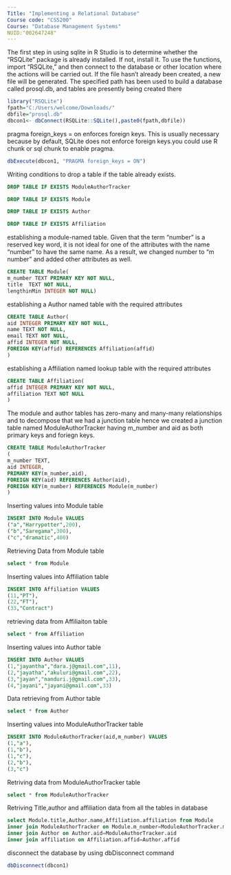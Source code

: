 ---
Title: "Implementing a Relational Database"
Course code: "CS5200"
Course: "Database Management Systems"
NUID:"002647248"
---
The first step in using sqlite in R Studio is to determine whether the "RSQLite" package is already installed. If not, install it. 
To use the functions, import "RSQLite," and then connect to the database or other location where the actions will be carried out. If the file hasn't already been created, a new file will be generated.
The specified path has been used to build a database called prosql.db, and tables are presently being created there

```{r}
library("RSQLite")
fpath="C:/Users/welcome/Downloads/"
dbfile="prosql.db"
dbcon1<- dbConnect(RSQLite::SQLite(),paste0(fpath,dbfile))

```

pragma foreign_keys = on enforces foreign keys. This is usually necessary because by default, SQLite does not enforce foreign keys.you could use R chunk or sql chunk to enable pragma. 

```{r}
dbExecute(dbcon1, "PRAGMA foreign_keys = ON")
```
Writing conditions to drop a table if the table already exists.

```{sql connection=dbcon1}
DROP TABLE IF EXISTS ModuleAuthorTracker
```

```{sql connection=dbcon1}
DROP TABLE IF EXISTS Module
```

```{sql connection=dbcon1}
DROP TABLE IF EXISTS Author
```

```{sql connection=dbcon1}
DROP TABLE IF EXISTS Affiliation
```

establishing a module-named table. Given that the term "number" is a reserved key word, it is not ideal for one of the attributes with the name "number" to have the same name. As a result, we changed number to "m number" and added other attributes as well. 


```{sql connection=dbcon1}
CREATE TABLE Module(
m_number TEXT PRIMARY KEY NOT NULL, 
title  TEXT NOT NULL,
lengthinMin INTEGER NOT NULL)
```

establishing a Author named table with the required attributes

```{sql connection=dbcon1}
CREATE TABLE Author(
aid INTEGER PRIMARY KEY NOT NULL,
name TEXT NOT NULL,
email TEXT NOT NULL,
affid INTEGER NOT NULL,
FOREIGN KEY(affid) REFERENCES Affiliation(affid)
)
```

establishing a Affiliation named lookup table with the required attributes

```{sql connection=dbcon1}
CREATE TABLE Affiliation(
affid INTEGER PRIMARY KEY NOT NULL,
affiliation TEXT NOT NULL
)
```

The module and author tables has zero-many and many-many relationships and to decompose that we had a junction table hence we created a junction table named ModuleAuthorTracker having m_number and aid as both primary keys and foriegn keys.

```{sql connection=dbcon1}
CREATE TABLE ModuleAuthorTracker
(
m_number TEXT,
aid INTEGER,
PRIMARY KEY(m_number,aid),
FOREIGN KEY(aid) REFERENCES Author(aid),
FOREIGN KEY(m_number) REFERENCES Module(m_number)
)

```

Inserting values into Module table

```{sql connection=dbcon1}
INSERT INTO Module VALUES
("a","Harrypotter",200),
("b","Saregama",300),
("c","dramatic",400)
```

Retrieving Data from Module table

```{sql connection=dbcon1}
select * from Module
```
Inserting values into Affiliation table

```{sql connection=dbcon1}
INSERT INTO Affiliation VALUES
(11,"PT"),
(22,"FT"),
(33,"Contract")

```

retrieving data from Affiliaiton table

```{sql connection=dbcon1}
select * from Affiliation
```

Inserting values into Author table

```{sql connection=dbcon1}
INSERT INTO Author VALUES
(1,"jayantha","dara.j@gmail.com",11),
(2,"jayatha","akuluri@gmail.com",22),
(3,"jayan","nanduri.j@gmail.com",33),
(4,"jayani","jayani@gmail.com",33)
```

Data retrieving from Author table

```{sql connection=dbcon1}
select * from Author
```

Inserting values into ModuleAuthorTracker table

```{sql connection=dbcon1}
INSERT INTO ModuleAuthorTracker(aid,m_number) VALUES
(1,"a"),
(1,"b"),
(1,"c"),
(2,"b"),
(3,"c")

```

Retriving data from ModuleAuthorTracker table

```{sql connection=dbcon1}
select * from ModuleAuthorTracker
```
Retriving Title,author and affiliation data from all the tables in database

```{sql connection=dbcon1}
select Module.title,Author.name,Affiliation.affiliation from Module 
inner join ModuleAuthorTracker on Module.m_number=ModuleAuthorTracker.m_number
inner join Author on Author.aid=ModuleAuthorTracker.aid
inner join affiliation on Affiliation.affid=Author.affid

```
disconnect the database by using dbDisconnect command

```{r}
dbDisconnect(dbcon1)
```

